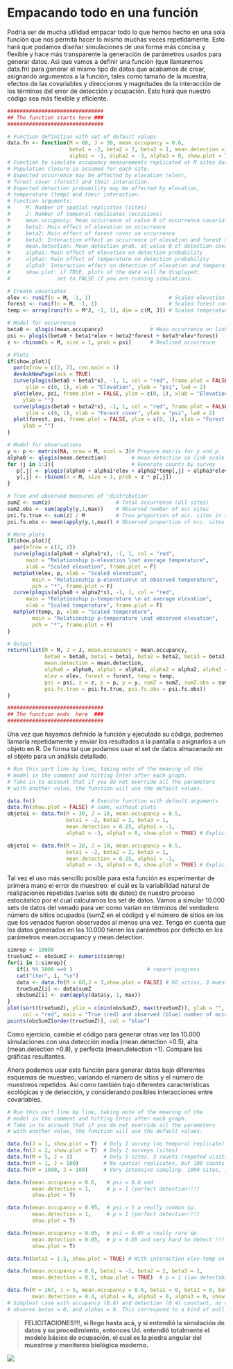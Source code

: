 # Empacando todo en una función {#function1}

Podría ser de mucha utilidad empacar todo lo que hemos hecho en una sola función que nos permita hacer lo mismo muchas veces repetidamente. Esto hará que podamos diseñar simulaciones de una forma más concisa y flexible y hace más transparente la generación de parámetros usados para generar datos. Asi que vamos a definir una función (que llamaremos data.fn) para generar el mismo tipo de datos que acabamos de crear, asignando argumentos a la función, tales como tamaño de la muestra, efectos de las covariables y direcciones y magnitudes de la interacción de los términos del error de detección y ocupación. Esto hará que nuestro código sea más flexible y eficiente.  

```r
###############################
## The function starts here ###
###############################

# Function definition with set of default values
data.fn <- function(M = 60, J = 30, mean.occupancy = 0.6, 
                    beta1 = -2, beta2 = 2, beta3 = 1, mean.detection = 0.3, 
                    alpha1 = -1, alpha2 = -3, alpha3 = 0, show.plot = TRUE){
# Function to simulate occupancy measurements replicated at M sites during J occasions.
# Population closure is assumed for each site.
# Expected occurrence may be affected by elevation (elev), 
# forest cover (forest) and their interaction.
# Expected detection probability may be affected by elevation, 
# temperature (temp) and their interaction.
# Function arguments:
#     M: Number of spatial replicates (sites)
#     J: Number of temporal replicates (occasions)
#     mean.occupancy: Mean occurrence at value 0 of occurrence covariates
#     beta1: Main effect of elevation on occurrence
#     beta2: Main effect of forest cover on occurrence
#     beta3: Interaction effect on occurrence of elevation and forest cover
#     mean.detection: Mean detection prob. at value 0 of detection covariates
#     alpha1: Main effect of elevation on detection probability
#     alpha2: Main effect of temperature on detection probability
#     alpha3: Interaction effect on detection of elevation and temperature
#     show.plot: if TRUE, plots of the data will be displayed; 
#               set to FALSE if you are running simulations.

# Create covariates
elev <- runif(n = M, -1, 1)                         # Scaled elevation
forest <- runif(n = M, -1, 1)                       # Scaled forest cover
temp <- array(runif(n = M*J, -1, 1), dim = c(M, J)) # Scaled temperature

# Model for occurrence
beta0 <- qlogis(mean.occupancy)               # Mean occurrence on link scale
psi <- plogis(beta0 + beta1*elev + beta2*forest + beta3*elev*forest)
z <- rbinom(n = M, size = 1, prob = psi)      # Realised occurrence

# Plots
if(show.plot){
  par(mfrow = c(2, 2), cex.main = 1)
  devAskNewPage(ask = TRUE)
  curve(plogis(beta0 + beta1*x), -1, 1, col = "red", frame.plot = FALSE, 
      ylim = c(0, 1), xlab = "Elevation", ylab = "psi", lwd = 2)
  plot(elev, psi, frame.plot = FALSE, ylim = c(0, 1), xlab = "Elevation", 
     ylab = "")
  curve(plogis(beta0 + beta2*x), -1, 1, col = "red", frame.plot = FALSE, 
      ylim = c(0, 1), xlab = "Forest cover", ylab = "psi", lwd = 2)
  plot(forest, psi, frame.plot = FALSE, ylim = c(0, 1), xlab = "Forest cover", 
     ylab = "")
}

# Model for observations
y <- p <- matrix(NA, nrow = M, ncol = J)# Prepare matrix for y and p
alpha0 <- qlogis(mean.detection)        # mean detection on link scale
for (j in 1:J){                         # Generate counts by survey
   p[,j] <- plogis(alpha0 + alpha1*elev + alpha2*temp[,j] + alpha3*elev*temp[,j])
   y[,j] <- rbinom(n = M, size = 1, prob = z * p[,j])
}

# True and observed measures of 'distribution'
sumZ <- sum(z)                     # Total occurrence (all sites)
sumZ.obs <- sum(apply(y,1,max))    # Observed number of occ sites
psi.fs.true <- sum(z) / M          # True proportion of occ. sites in sample
psi.fs.obs <- mean(apply(y,1,max)) # Observed proportion of occ. sites in sample

# More plots
if(show.plot){
  par(mfrow = c(2, 2))
  curve(plogis(alpha0 + alpha1*x), -1, 1, col = "red", 
      main = "Relationship p-elevation \nat average temperature", 
      xlab = "Scaled elevation", frame.plot = F)
  matplot(elev, p, xlab = "Scaled elevation", 
        main = "Relationship p-elevation\n at observed temperature", 
        pch = "*", frame.plot = F)
  curve(plogis(alpha0 + alpha2*x), -1, 1, col = "red", 
      main = "Relationship p-temperature \n at average elevation", 
      xlab = "Scaled temperature", frame.plot = F)
  matplot(temp, p, xlab = "Scaled temperature", 
        main = "Relationship p-temperature \nat observed elevation", 
        pch = "*", frame.plot = F)
}

# Output
return(list(M = M, J = J, mean.occupancy = mean.occupancy, 
            beta0 = beta0, beta1 = beta1, beta2 = beta2, beta3 = beta3, 
            mean.detection = mean.detection, 
            alpha0 = alpha0, alpha1 = alpha1, alpha2 = alpha2, alpha3 = alpha3, 
            elev = elev, forest = forest, temp = temp, 
            psi = psi, z = z, p = p, y = y, sumZ = sumZ, sumZ.obs = sumZ.obs, 
            psi.fs.true = psi.fs.true, psi.fs.obs = psi.fs.obs))
}

###############################
## The function ends  here  ###
###############################

```

Una vez que hayamos definido la función y ejecutado su código, podremos llamarla repetidamente y enviar los resultados a la pantalla o asignarlos a un objeto en R. De forma tal que podamos usar el set de datos almacenado en el objeto para un análisis detallado.

```r
# Run this part line by line, taking note of the meaning of the 
# model in the comment and hitting Enter after each graph.
# Take in to account that if you do not override all the parameters
# with another value, the function will use the default values.

data.fn()                  # Execute function with default arguments
data.fn(show.plot = FALSE) # same, without plots
objeto1 <- data.fn(M = 30, J = 10, mean.occupancy = 0.5, 
                   beta1 = -2, beta2 = 2, beta3 = 1, 
                   mean.detection = 0.25, alpha1 = -1,
                   alpha2 = -3, alpha3 = 0, show.plot = TRUE) # Explicit defaults

```


```r

objeto1 <- data.fn(M = 30, J = 10, mean.occupancy = 0.5, 
                   beta1 = -2, beta2 = 2, beta3 = 1, 
                   mean.detection = 0.25, alpha1 = -1,
                   alpha2 = -3, alpha3 = 0, show.plot = TRUE) # Explicit defaults

```


Tal vez el uso más sencillo posible para esta función es experimentar de primera mano el error de muestreo: el cuál es la variabilidad natural de realizaciones repetidas (varios sets de datos) de nuestro proceso estocástico por el cual calculamos los set de datos. Vamos a simular 10.000 sets de datos del venado para ver como varían en términos del verdadero número de sitios ocupados (sumZ en el código) y el número de sitios en los que los venados fueron observados al menos una vez. Tenga en cuenta que los datos generados en las 10.000 tienen los parámetros por defecto en los parámetros mean.occupancy y mean.detection.  




```r


simrep <- 10000
trueSumZ <- obsSumZ <- numeric(simrep)
for(i in 1:simrep){
   if(i %% 1000 ==0 )                        # report progress
   cat("iter", i, "\n")
   data <- data.fn(M = 60,J = 3,show.plot = FALSE) # 60 sitios, 3 muestreos, p=0.3
   trueSumZ[i] <- data$sumZ
   obsSumZ[i] <- sum(apply(data$y, 1, max))
}
plot(sort(trueSumZ), ylim = c(min(obsSumZ), max(trueSumZ)), ylab = "", xlab = "Simulation",
     col = "red", main = "True (red) and observed (blue) number of occupied sites")
points(obsSumZ[order(trueSumZ)], col = "blue")

```


Como ejercicio, cambie el código para generar otras vez las 10.000 simulaciones con una detección media (mean.detection =0.5), alta (mean.detection =0.8),  y perfecta (mean.detection =1). Compare las gráficas resultantes. 


Ahora podemos usar esta función para generar datos bajo diferentes esquemas de muestreo, variando el número de sitios y el número de muestreos repetidos. Así como también bajo diferentes características ecológicas y de detección, y considerando  posibles interacciones entre covariables. 

```r
# Run this part line by line, taking note of the meaning of the 
# model in the comment and hitting Enter after each graph.
# Take in to account that if you do not override all the parameters
# with another value, the function will use the default values.

data.fn(J = 1, show.plot = T)  # Only 1 survey (no temporal replicate)
data.fn(J = 2, show.plot = T)  # Only 2 surveys (sites)
data.fn(M = 5, J = 3)          # Only 5 sites, 3 counts (repeted visits)
data.fn(M = 1, J = 100)        # No spatial replicates, but 100 counts
data.fn(M = 1000, J = 100)     # Very intensive sampling. 1000 sites, 100 visits

data.fn(mean.occupancy = 0.6,   # psi = 0.6 and
        mean.detection = 1,     # p = 1 (perfect detection!!!)
        show.plot = T)

data.fn(mean.occupancy = 0.95,  # psi = 1 a really coomon sp.
        mean.detection = 1,     # p = 1 (perfect detection!!!)
        show.plot = T)

data.fn(mean.occupancy = 0.05,  # psi = 0.05 a really rare sp.
        mean.detection = 0.05,  # p = 0.05 and very hard to detect !!!
        show.plot = T)

data.fn(beta3 = 1.5, show.plot = TRUE) # With interaction elev-temp on p

data.fn(mean.occupancy = 0.6, beta1 = -2, beta2 = 2, beta3 = 1, 
        mean.detection = 0.1, show.plot = TRUE)  # p = 1 (low detectability)

data.fn(M = 267, J = 5, mean.occupancy = 0.6, beta1 = 0, beta2 = 0, beta3 = 0, 
        mean.detection = 0.4, alpha1 = 0, alpha2 = 0, alpha3 = 0, show.plot = TRUE)
# Simplest case with occupancy (0.6) and detection (0.4) constant, no covariate effects
# observe betas = 0, and alphas = 0. This correspond to a kind of null model.

```


> **FELICITACIONES!!!, si llego hasta acá, y si entendió la simulación de datos y su procedimiento, entonces Ud. entendió totalmente el modelo básico de ocupación, el cual es la piedra angular del muestreo y monitoreo biológico moderno.**  


![](https://media.giphy.com/media/fxsqOYnIMEefC/giphy.gif)


